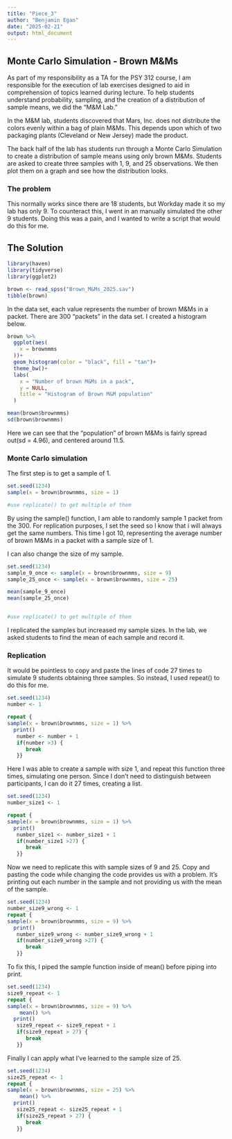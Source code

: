 ```yaml
---
title: "Piece_3"
author: "Benjamin Egan"
date: "2025-02-21"
output: html_document
---
```



## Monte Carlo Simulation - Brown M&Ms

As part of my responsibility as a TA for the PSY 312 course, I am responsible for the execution of lab exercises designed to aid in comprehension of topics learned during lecture. To help students understand probability, sampling, and the creation of a distribution of sample means, we did the "M&M Lab."

In the M&M lab, students discovered that Mars, Inc. does not distribute the colors evenly within a bag of plain M&Ms. This depends upon which of two packaging plants (Cleveland or New Jersey) made the product.

The back half of the lab has students run through a Monte Carlo Simulation to create a distribution of sample means using only brown M&Ms. Students are asked to create three samples with 1, 9, and 25 observations. We then plot them on a graph and see how the distribution looks.

### The problem

This normally works since there are 18 students, but Workday made it so my lab has only 9. To counteract this, I went in an manually simulated the other 9 students. Doing this was a pain, and I wanted to write a script that would do this for me.


## The Solution

```r
library(haven)
library(tidyverse)
library(ggplot2)
```

```r
brown <- read_spss("Brown_M&Ms_2025.sav")
tibble(brown)
```


In the data set, each value represents the number of brown M&Ms in a packet. There are 300 "packets" in the data set. I created a histogram below.


```r

brown %>%
  ggplot(aes(
    x = brownmms
  ))+
  geom_histogram(color = "black", fill = "tan")+
  theme_bw()+
  labs(
    x = "Number of brown M&Ms in a pack",
    y = NULL,
    title = "Histogram of Brown M&M population"
  )

mean(brown$brownmms)
sd(brown$brownmms)
```

Here we can see that the "population" of brown M&Ms is fairly spread out(sd = 4.96), and centered around 11.5.

### Monte Carlo simulation

The first step is to get a sample of 1.

```r
set.seed(1234)
sample(x = brown$brownmms, size = 1)

#use replicate() to get multiple of them

```

By using the sample() function, I am able to randomly sample 1 packet from the 300. For replication purposes, I set the seed so I know that i will always get the same numbers. This time I got 10, representing the average number of brown M&Ms in a packet with a sample size of 1.

I can also change the size of my sample.

```r
set.seed(1234)
sample_9_once <- sample(x = brown$brownmms, size = 9)
sample_25_once <- sample(x = brown$brownmms, size = 25)

mean(sample_9_once)
mean(sample_25_once)


#use replicate() to get multiple of them

```

I replicated the samples but increased my sample sizes. In the lab, we asked students to find the mean of each sample and record it.

### Replication

It would be pointless to copy and paste the lines of code 27 times to simulate 9 students obtaining three samples. So instead, I used repeat() to do this for me.

```r
set.seed(1234)
number <- 1

repeat { 
sample(x = brown$brownmms, size = 1) %>%
  print()
   number <- number + 1
   if(number >3) { 
      break
   }} 

```

Here I was able to create a sample with size 1, and repeat this function three times, simulating one person. Since I don't need to distinguish between participants, I can do it 27 times, creating a list.

```r
set.seed(1234)
number_size1 <- 1

repeat { 
sample(x = brown$brownmms, size = 1) %>%
  print()
   number_size1 <- number_size1 + 1
   if(number_size1 >27) { 
      break
   }} 

```

Now we need to replicate this with sample sizes of 9 and 25. Copy and pasting the code while changing the code provides us with a problem. It's printing out each number in the sample and not providing us with the mean of the sample. 


```r
set.seed(1234)
number_size9_wrong <- 1
repeat { 
sample(x = brown$brownmms, size = 9) %>%
  print()
   number_size9_wrong <- number_size9_wrong + 1
   if(number_size9_wrong >27) { 
      break
   }} 

```

To fix this, I piped the sample function inside of mean() before piping into print.

```r
set.seed(1234)
size9_repeat <- 1
repeat { 
sample(x = brown$brownmms, size = 9) %>%
    mean() %>%
  print()
   size9_repeat <- size9_repeat + 1
   if(size9_repeat > 27) { 
      break
   }} 

```

Finally I can apply what I've learned to the sample size of 25.


```r
set.seed(1234)
size25_repeat <- 1
repeat { 
sample(x = brown$brownmms, size = 25) %>%
    mean() %>%
  print()
   size25_repeat <- size25_repeat + 1
   if(size25_repeat > 27) { 
      break
   }} 

```